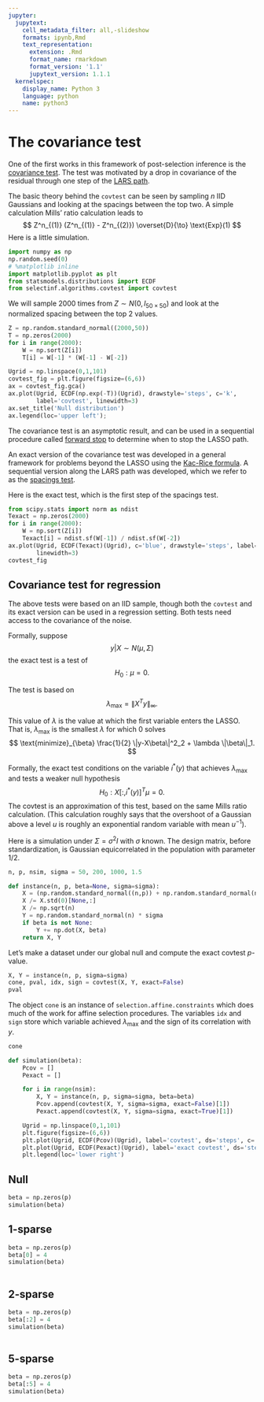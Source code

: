 ```yaml
---
jupyter:
  jupytext:
    cell_metadata_filter: all,-slideshow
    formats: ipynb,Rmd
    text_representation:
      extension: .Rmd
      format_name: rmarkdown
      format_version: '1.1'
      jupytext_version: 1.1.1
  kernelspec:
    display_name: Python 3
    language: python
    name: python3
---
```


# The covariance test


One of the first works in this framework of post-selection
inference is the [covariance test](http://arxiv.org/abs/1301.7161).
The test was motivated by a drop in covariance of the residual 
through one step of the [LARS path](http://projecteuclid.org/DPubS?verb=Display&version=1.0&service=UI&handle=euclid.aos/1083178935&page=record). 

The basic theory behind the `covtest` can be seen by sampling $n$ IID
Gaussians and looking at the spacings between the top two.
A simple calculation Mills' ratio calculation leads to
$$
Z^n_{(1)} (Z^n_{(1)} - Z^n_{(2)}) \overset{D}{\to} \text{Exp}(1)
$$
Here is a little simulation.

```python
import numpy as np
np.random.seed(0)
# %matplotlib inline
import matplotlib.pyplot as plt
from statsmodels.distributions import ECDF
from selectinf.algorithms.covtest import covtest

```

We will sample 2000 times from $Z \sim N(0,I_{50 \times 50})$ and look at the normalized spacing between the top 2 values.



```python
Z = np.random.standard_normal((2000,50))
T = np.zeros(2000)
for i in range(2000):
    W = np.sort(Z[i])
    T[i] = W[-1] * (W[-1] - W[-2])

Ugrid = np.linspace(0,1,101)
covtest_fig = plt.figure(figsize=(6,6))
ax = covtest_fig.gca()
ax.plot(Ugrid, ECDF(np.exp(-T))(Ugrid), drawstyle='steps', c='k',
        label='covtest', linewidth=3)
ax.set_title('Null distribution')
ax.legend(loc='upper left');
```

The covariance test is an asymptotic result, and can be used
in a sequential procedure called [forward stop](http://arxiv.org/abs/1309.5352) to determine when to
stop the LASSO path.

An exact version of the covariance test was developed
in a general framework for problems beyond the LASSO  using
the [Kac-Rice formula](http://arxiv.org/abs/1308.3020).
A sequential version along the LARS path was developed,
which we refer to as the [spacings test](http://arxiv.org/abs/1401.3889).

Here is the exact test, which is the first step of the spacings test.

```python
from scipy.stats import norm as ndist
Texact = np.zeros(2000)
for i in range(2000):
    W = np.sort(Z[i])
    Texact[i] = ndist.sf(W[-1]) / ndist.sf(W[-2])
ax.plot(Ugrid, ECDF(Texact)(Ugrid), c='blue', drawstyle='steps', label='exact covTest',
        linewidth=3)
covtest_fig
```

## Covariance test for regression


The above tests were based on an IID sample, though
both the `covtest` and its exact version can be used
in a regression setting. Both tests need access to the covariance
of the noise.

Formally, suppose 
$$
y|X \sim N(\mu, \Sigma)
$$
the exact test is a test of 
$$H_0:\mu=0.$$

The test is based on 
$$
\lambda_{\max} = \|X^Ty\|_{\infty}.
$$

This value of $\lambda$ is the value at which the first variable enters the LASSO. That is, $\lambda_{\max}$ is the smallest 
$\lambda$ for which 0 solves
$$
\text{minimize}_{\beta} \frac{1}{2} \|y-X\beta\|^2_2 + \lambda \|\beta\|_1.
$$

Formally, the exact test conditions on the variable $i^*(y)$ that achieves $\lambda_{\max}$ and tests a weaker null hypothesis 
$$H_0:X[:,i^*(y)]^T\mu=0.$$ The covtest is 
an approximation of this test, based on the same Mills ratio
calculation. (This calculation roughly says that the overshoot of a Gaussian above a level $u$ is roughly an exponential random variable with mean $u^{-1}$).

Here is a simulation under $\Sigma = \sigma^2 I$ with $\sigma$ known.
The design matrix, before standardization, is Gaussian equicorrelated in the population with parameter 1/2.

```python
n, p, nsim, sigma = 50, 200, 1000, 1.5

def instance(n, p, beta=None, sigma=sigma):
    X = (np.random.standard_normal((n,p)) + np.random.standard_normal(n)[:,None])
    X /= X.std(0)[None,:]
    X /= np.sqrt(n)
    Y = np.random.standard_normal(n) * sigma
    if beta is not None:
        Y += np.dot(X, beta)
    return X, Y 
```

Let's make a dataset under our global null and compute the
exact covtest $p$-value.

```python
X, Y = instance(n, p, sigma=sigma) 
cone, pval, idx, sign = covtest(X, Y, exact=False)
pval
```

The object `cone` is an instance of `selection.affine.constraints` which does much of the work for affine selection procedures.
The variables `idx` and `sign` store which variable achieved
$\lambda_{\max}$ and the sign of its correlation with $y$.

```python
cone
```

```python
def simulation(beta):
    Pcov = []
    Pexact = []

    for i in range(nsim):
        X, Y = instance(n, p, sigma=sigma, beta=beta)
        Pcov.append(covtest(X, Y, sigma=sigma, exact=False)[1])
        Pexact.append(covtest(X, Y, sigma=sigma, exact=True)[1])

    Ugrid = np.linspace(0,1,101)
    plt.figure(figsize=(6,6))
    plt.plot(Ugrid, ECDF(Pcov)(Ugrid), label='covtest', ds='steps', c='k', linewidth=3)
    plt.plot(Ugrid, ECDF(Pexact)(Ugrid), label='exact covtest', ds='steps', c='blue', linewidth=3)
    plt.legend(loc='lower right')

```

## Null

```python
beta = np.zeros(p)
simulation(beta)
```

## 1-sparse

```python
beta = np.zeros(p)
beta[0] = 4
simulation(beta)
 
```

## 2-sparse

```python
beta = np.zeros(p)
beta[:2] = 4
simulation(beta)
 
```

## 5-sparse

```python
beta = np.zeros(p)
beta[:5] = 4
simulation(beta)
 
```
